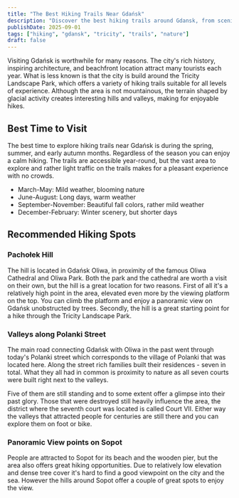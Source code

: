 ```yaml
---
title: "The Best Hiking Trails Near Gdańsk"
description: "Discover the best hiking trails around Gdansk, from scenic coastal paths to forest adventures in the Tricity area."
publishDate: 2025-09-01
tags: ["hiking", "gdansk", "tricity", "trails", "nature"]
draft: false
---
```



Visiting Gdańsk is worthwhile for many reasons. The city's rich history,
inspiring architecture, and beachfront location attract many tourists each year.
What is less known is that the city is build around the Tricity Landscape Park,
which offers a variety of hiking trails suitable for all levels of experience.
Although the area is not mountainous, the terrain shaped by glacial activity creates
interesting hills and valleys, making for enjoyable hikes.

## Best Time to Visit

The best time to explore hiking trails near Gdańsk is during the spring, summer,
and early autumn months. Regardless of the season you can enjoy a calm hiking.
The trails are accessible year-round, but the vast area to explore and rather light
traffic on the trails makes for a pleasant experience with no crowds.

- March-May: Mild weather, blooming nature
- June-August: Long days, warm weather
- September-November: Beautiful fall colors, rather mild weather
- December-February: Winter scenery, but shorter days

## Recommended Hiking Spots

### Pachołek Hill

The hill is located in Gdańsk Oliwa, in proximity of the famous Oliwa Cathedral and Oliwa Park.
Both the park and the cathedral are worth a visit on their own, but the hill is a great location for two reasons.
First of all it's a relatively high point in the area, elevated even more by the viewing platform on the top.
You can climb the platform and enjoy a panoramic view on Gdańsk unobstructed by trees.
Secondly, the hill is a great starting point for a hike through the Tricity Landscape Park.

### Valleys along Polanki Street

The main road connecting Gdańsk with Oliwa in the past went through today's Polanki street
which corresponds to the village of Polanki that was located here. Along the street rich
families built their residences - seven in total. What they all had in common is proximity to nature as
all seven courts were built right next to the valleys.

Five of them are still standing and to some extent offer a glimpse into their past glory.
Those that were destroyed still heavily influence the area, the district where the seventh court
was located is called Court VII. Either way the valleys that attracted people for centuries are still there
and you can explore them on foot or bike.

<ul>
  <RouteListItem route="samborowo-glowica" />
  <RouteListItem route="dolina-elfow" />
</ul>

### Panoramic View points on Sopot

People are attracted to Sopot for its beach and the wooden pier, but the area also offers
great hiking opportunities. Due to relatively low elevation and dense tree cover it's hard to
find a good viewpoint on the city and the sea. However the hills around Sopot offer a couple of
great spots to enjoy the view.

<ul>
  <RouteListItem route="lesnik-opera" />
</ul>
